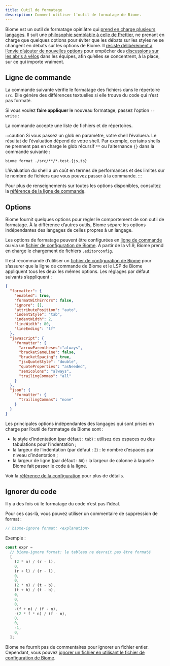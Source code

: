 ```yaml
---
title: Outil de formatage
description: Comment utiliser l’outil de formatage de Biome.
---
```



Biome est un outil de formatage opiniâtre qui [prend en charge plusieurs langages](/fr/internals/language-support).
Il suit une [philosophie semblable à celle de Prettier](https://prettier.io/docs/en/option-philosophy.html),
ne prenant en charge que quelques options pour éviter que les débats sur les styles ne se changent en débats sur les options de Biome.
Il [résiste délibérément à l’envie d’ajouter de nouvelles options](https://github.com/prettier/prettier/issues/40) pour empêcher des [discussions sur les abris à vélos](https://fr.wikipedia.org/wiki/Loi_de_futilité_de_Parkinson) dans les équipes, afin qu’elles se concentrent, à la place, sur ce qui importe vraiment.


## Ligne de commande

La commande suivante vérifie le formatage des fichiers dans le répertoire `src`.
Elle génère des différences textuelles si elle trouve du code qui n’est pas formaté.

<PackageManagerBiomeCommand command="format ./src" />

Si vous voulez **faire appliquer** le nouveau formatage, passez l’option `--write`&nbsp;:

<PackageManagerBiomeCommand command="format --write ./src" />

La commande accepte une liste de fichiers et de répertoires.

:::caution
Si vous passez un glob en paramètre, votre shell l’évaluera.
Le résultat de l’évaluation dépend de votre shell.
Par exemple, certains shells ne prennent pas en charge le glob récursif `**` ou l’alternance `{}` dans la commande suivante&nbsp;:

```shell
biome format ./src/**/*.test.{js,ts}
```

L’évaluation du shell a un coût en termes de performances et des limites sur le nombre de fichiers que vous pouvez passer à la commande.
:::

Pour plus de renseignements sur toutes les options disponibles, consultez la [référence de la ligne de commande](/fr/reference/cli#biome-format).


## Options

Biome fournit quelques options pour régler le comportement de son outil de formatage.
À la différence d’autres outils, Biome sépare les options indépendantes des langages de celles propres à un langage.

Les options de formatage peuvent être configurées en [ligne de commande](/fr/reference/cli/#biome-format) ou via un [fichier de configuration de Biome](/fr/guides/configure-biome).
À partir de la v1.9, Biome prend en charge le chargement de fichiers `.editorconfig`.

Il est recommandé d’utiliser un [fichier de configuration de Biome](/fr/guides/configure-biome) pour s’assurer que la ligne de commande de Biome et le LSP de Biome appliquent tous les deux les mêmes options.
Les réglages par défaut suivants s’appliquent&nbsp;:

```json title="biome.json"
{
  "formatter": {
    "enabled": true,
    "formatWithErrors": false,
    "ignore": [],
    "attributePosition": "auto",
    "indentStyle": "tab",
    "indentWidth": 2,
    "lineWidth": 80,
    "lineEnding": "lf"
  },
  "javascript": {
    "formatter": {
      "arrowParentheses":"always",
      "bracketSameLine": false,
      "bracketSpacing": true,
      "jsxQuoteStyle": "double",
      "quoteProperties": "asNeeded",
      "semicolons": "always",
      "trailingCommas": "all"
    }
  },
  "json": {
    "formatter": {
      "trailingCommas": "none"
    }
  }
}
```

Les principales options indépendantes des langages qui sont prises en charge par l’outil de formatage de Biome sont&nbsp;:

- le style d’indentation (par défaut&nbsp;: `tab`)&nbsp;: utilisez des espaces ou des tabulations pour l’indentation&nbsp;;
- la largeur de l’indentation (par défaut&nbsp;: `2`)&nbsp;: le nombre d’espaces par niveau d’indentation&nbsp;;
- la largeur de ligne (par défaut&nbsp;: `80`)&nbsp;: la largeur de colonne à laquelle Biome fait passer le code à la ligne.

Voir la [référence de la configuration](/fr/reference/configuration#formatter) pour plus de détails.


## Ignorer du code

Il y a des fois où le formatage du code n’est pas l’idéal.

Pour ces cas-là, vous pouvez utiliser un commentaire de suppression de format&nbsp;:

```js title="example.js"
// biome-ignore format: <explanation>
```

Exemple&nbsp;:

```js title="example.js"
const expr =
  // biome-ignore format: le tableau ne devrait pas être formaté
  [
    (2 * n) / (r - l),
    0,
    (r + l) / (r - l),
    0,
    0,
    (2 * n) / (t - b),
    (t + b) / (t - b),
    0,
    0,
    0,
    -(f + n) / (f - n),
    -(2 * f * n) / (f - n),
    0,
    0,
    -1,
    0,
  ];
```

Biome ne fournit pas de commentaires pour ignorer un fichier entier.
Cependant, vous pouvez [ignorer un fichier en utilisant le fichier de configuration de Biome](/fr/guides/configure-biome/#ignore-files).
